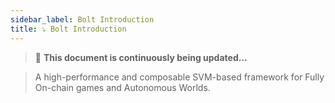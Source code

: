 ```yaml
---
sidebar_label: Bolt Introduction
title: ⤵️ Bolt Introduction
---
```


> 🚀 **This document is continuously being updated...**

> A high-performance and composable SVM-based framework for Fully On-chain games and Autonomous Worlds.
